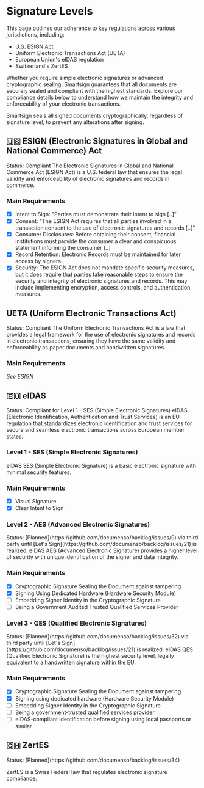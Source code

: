 
# Signature Levels

This page outlines our adherence to key regulations across various jurisdictions, including:

- U.S. ESIGN Act
- Uniform Electronic Transactions Act (UETA)
- European Union's eIDAS regulation
- Switzerland's ZertES

Whether you require simple electronic signatures or advanced cryptographic sealing, Smartsign guarantees that all documents are securely sealed and compliant with the highest standards. Explore our compliance details below to understand how we maintain the integrity and enforceability of your electronic transactions.

<Callout emoji="🔏">
  Smartsign seals all signed documents cryptographically, regardless of signature level, to prevent
  any alterations after signing.
</Callout>

## 🇺🇸 ESIGN (Electronic Signatures in Global and National Commerce) Act

<Callout type="info" emoji="✅">
  Status: Compliant
</Callout>
The Electronic Signatures in Global and National Commerce Act (ESIGN Act) is a U.S. federal law that
ensures the legal validity and enforceability of electronic signatures and records in commerce.

### Main Requirements

- [x] Intent to Sign: "Parties must demonstrate their intent to sign [..]"
- [x] Consent: "The ESIGN Act requires that all parties involved in a transaction consent to the use of electronic signatures and records [..]"
- [x] Consumer Disclosures: Before obtaining their consent, financial institutions must provide the consumer a clear and conspicuous statement informing the consumer [..]
- [x] Record Retention: Electronic Records must be maintained for later access by signers.
- [x] Security: The ESIGN Act does not mandate specific security measures, but it does require that parties take reasonable steps to ensure the security and integrity of electronic signatures and records. This may include implementing encryption, access controls, and authentication measures.

## UETA (Uniform Electronic Transactions Act)

<Callout type="info" emoji="✅">
  Status: Compliant
</Callout>
The Uniform Electronic Transactions Act is a law that provides a legal framework for the use of
electronic signatures and records in electronic transactions, ensuring they have the same validity
and enforceability as paper documents and handwritten signatures.

### Main Requirements

_See [ESIGN](/users/compliance/signature-levels#-esign-electronic-signatures-in-global-and-national-commerce-act)_

## 🇪🇺 eIDAS

<Callout type="info" emoji="✅">
  Status: Compliant for Level 1 - SES (Simple Electronic Signatures)
</Callout>
eIDAS (Electronic Identification, Authentication and Trust Services) is an EU regulation that
standardizes electronic identification and trust services for secure and seamless electronic
transactions across European member states.

### Level 1 - SES (Simple Electronic Signatures)

eIDAS SES (Simple Electronic Signature) is a basic electronic signature with minimal security features.

### Main Requirements

- [x] Visual Signature
- [x] Clear Intent to Sign

### Level 2 - AES (Advanced Electronic Signatures)

<Callout type="warning" emoji="⏳">
  Status: [Planned](https://github.com/documenso/backlog/issues/9) via third party until [Let's
  Sign](https://github.com/documenso/backlog/issues/21) is realized.
</Callout>
eIDAS AES (Advanced Electronic Signature) provides a higher level of security with unique
identification of the signer and data integrity.

### Main Requirements

- [x] Cryptographic Signature Sealing the Document against tampering
- [x] Signing Using Dedicated Hardware (Hardware Security Module)
- [ ] Embedding Signer Identity in the Cryptographic Signature
- [ ] Being a Government Audited Trusted Qualified Services Provider

### Level 3 - QES (Qualified Electronic Signatures)

<Callout type="warning" emoji="⏳">
  Status: [Planned](https://github.com/documenso/backlog/issues/32) via third party until [Let's
  Sign](https://github.com/documenso/backlog/issues/21) is realized.
</Callout>
eIDAS QES (Qualified Electronic Signature) is the highest security level, legally equivalent to a
handwritten signature within the EU.

### Main Requirements

- [x] Cryptographic Signature Sealing the Document against tampering
- [x] Signing using dedicated hardware (Hardware Security Module)
- [ ] Embedding Signer Identity in the Cryptographic Signature
- [ ] Being a government-trusted qualified services provider
- [ ] eIDAS-compliant identification before signing using local passports or similar

## 🇨🇭 ZertES

<Callout type="warning" emoji="⏳">
  Status: [Planned](https://github.com/documenso/backlog/issues/34)
</Callout>

ZertES is a Swiss Federal law that regulates electronic signature compliance.
